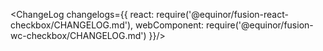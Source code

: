 
<Meta title="Input/Checkbox/Changelog" />

<ChangeLog changelogs={{
  react: require('@equinor/fusion-react-checkbox/CHANGELOG.md'), 
  webComponent: require('@equinor/fusion-wc-checkbox/CHANGELOG.md')
}}/>
